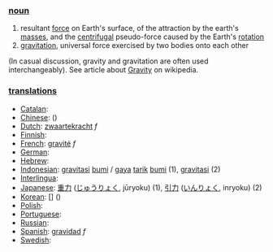 === [[noun]] ===

# resultant [[force]] on Earth's surface, of the attraction by the earth's [[mass]]es, and the [[centrifugal]] pseudo-force caused by the Earth's [[rotation]]
# [[gravitation]], universal force exercised by two bodies onto each other
(In casual discussion, gravity and gravitation are often used interchangeably).
See article about [[w:Gravity|Gravity]] on wikipedia.


=== [[translation]]s ===

*[[Catalan]]: [[]] '' ''
*[[Chinese]]: [[]] ()
*[[Dutch]]: [[zwaartekracht]] ''f''
*[[Finnish]]: [[]]
*[[French]]: [[gravité]] ''f''
*[[German]]: [[]] '' ''
*[[Hebrew]]: [[]] '' ''
*[[Indonesian]]: [[gravitasi]] [[bumi]] / [[gaya]] [[tarik]] [[bumi]] (1), [[gravitasi]] (2)
*[[Interlingua]]: [[]]
*[[Japanese]]: [[重力]] ([[じゅうりょく]], jūryoku) (1), [[引力]] ([[いんりょく]], inryoku) (2)
*[[Korean]]: [[]] [] ()
*[[Polish]]: [[]]
*[[Portuguese]]: [[]] '' ''
*[[Russian]]: [[]]
*[[Spanish]]: [[gravidad]] ''f''
*[[Swedish]]: [[]] '' ''